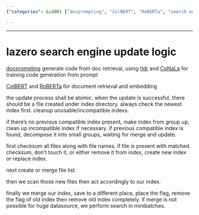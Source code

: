 ```yaml
---
{"categories": &id001 ["docprompting", "ColBERT", "RoBERTa", "search engine update", "file lists", "index scanning", "minibatches"], "category": "Search Engines", "date": "2022-12-13 18:09:13", "description": "This article discusses an efficient method for updating a search engine using advanced tools such as docprompting, ColBERT, and RoBERTa. The process involves managing file lists, scanning new files based on the index, merging, saving, and removing old indexes while also handling large datasets in minibatches when necessary.", "tags": *id001, "title": "lazero search engine update logic"}

---
```


------

# lazero search engine update logic

[docprompting](https://github.com/shuyanzhou/docprompting) generate code from doc retrieval, using [tldr](https://github.com/tldr-pages/tldr) and [CoNaLa](https://conala-corpus.github.io/) for training code generation from prompt

[ColBERT](https://medium.com/@varun030403/colbert-a-complete-guide-1552468335ae) and [RoBERTa](https://medium.com/dataseries/roberta-robustly-optimized-bert-pretraining-approach-d033464bd946) for document retrieval and embedding

the update process shall be atomic. when the update is successful, there should be a file created under index directory. always check the newest index first. cleanup unusable/incompatible indexs.

if there's no previous compatible index present, make index from group up, clean up incompatible index if necessary. if previous compatible index is found, decompose it into small groups, waiting for merge and update.

first checksum all files along with file names. if file is present with matched checksum, don't touch it, or either remove it from index, create new index or replace index.

next create or merge file list.

then we scan those new files then act accordingly to our index.

finally we merge our index, save to a different place, place the flag, remove the flag of old index then remove old index completely. if merge is not possible for huge datasource, we perform search in minibatches.


